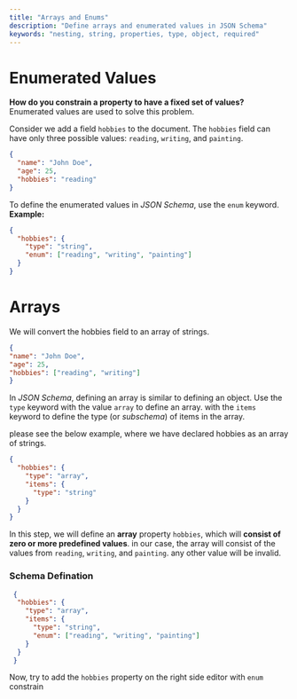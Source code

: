 ```yaml
---
title: "Arrays and Enums"
description: "Define arrays and enumerated values in JSON Schema"
keywords: "nesting, string, properties, type, object, required"
---
```



# Enumerated Values

**How do you constrain a property to have a fixed set of values?** Enumerated values are used to solve this problem.


Consider we add a field `hobbies` to the document. The `hobbies` field can have only three possible values: `reading`, `writing`, and `painting`.


```json highlightLineStart={4}
{
  "name": "John Doe",
  "age": 25,
  "hobbies": "reading"
}
```

To define the enumerated values in _JSON Schema_, use the `enum` keyword. **Example:**

```json 
{
  "hobbies": {
    "type": "string",
    "enum": ["reading", "writing", "painting"]
  }
}
```

# Arrays

We will convert the hobbies field to an array of strings. 
  
  ```json highlightLineStart={4}
{
  "name": "John Doe",
  "age": 25,
  "hobbies": ["reading", "writing"]
}
```


In _JSON Schema_, defining an array is similar to defining an object. Use the `type` keyword with the value `array` to define an array. with the `items` keyword to define the type (or _subschema_) of items in the array. 

please see the below example, where we have declared hobbies as an array of strings.


```json
{
  "hobbies": {
    "type": "array",
    "items": {
      "type": "string"
    }
  }
}
```

In this step, we will define an **array** property `hobbies`, which will **consist of zero or more predefined values**. in our case, the array will consist of the values from `reading`, `writing`, and `painting`. any other value will be invalid.

### Schema Defination

```json highlightLineStart={6}
 {
  "hobbies": {
    "type": "array",
    "items": {
      "type": "string",
      "enum": ["reading", "writing", "painting"]
    }
  }
 }
```

Now, try to add the `hobbies` property on the right side editor with `enum` constrain

